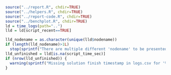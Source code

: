 
```r
source("../report.R", chdir=TRUE)
source("../helpers.R", chdir=TRUE)
source("../report-code.R", chdir=TRUE)
source("../benchplot.R", chdir=TRUE)
ld = time_logs(path="..")
lld = ld[script_recent==TRUE]
```

```r
lld_nodename = as.character(unique(lld$nodename))
if (length(lld_nodename)>1L)
  stop(sprintf("There are multiple different 'nodename' to be presented on single report '%s'", report_name))
lld_unfinished = lld[is.na(script_time_sec)]
if (nrow(lld_unfinished)) {
  warning(sprintf("Missing solution finish timestamp in logs.csv for '%s' (still running or launcher script killed): %s", paste(unique(lld_unfinished$task), collapse=","), paste(unique(lld_unfinished$solution), collapse=", ")))
}
```
